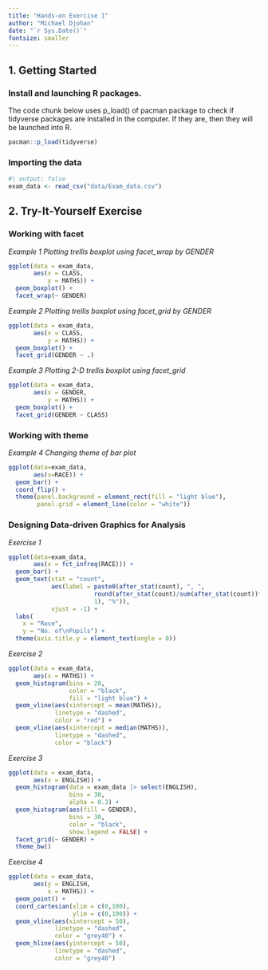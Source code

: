 ```yaml
---
title: "Hands-on Exercise 1"
author: "Michael Djohan"
date: "`r Sys.Date()`"
fontsize: smaller
---
```


## **1. Getting Started**

### Install and launching R packages.

The code chunk below uses p_load() of pacman package to check if tidyverse packages are installed in the computer. If they are, then they will be launched into R.

```r
pacman::p_load(tidyverse)
```

### Importing the data

```r
#| output: false
exam_data <- read_csv("data/Exam_data.csv")
```

## 2. Try-It-Yourself Exercise

### Working with facet

*Example 1 Plotting trellis boxplot using facet_wrap by GENDER*

```r
ggplot(data = exam_data,
       aes(x = CLASS,
           y = MATHS)) +
  geom_boxplot() +
  facet_wrap(~ GENDER)
```

*Example 2 Plotting trellis boxplot using facet_grid by GENDER*

```r
ggplot(data = exam_data,
       aes(x = CLASS,
           y = MATHS)) +
  geom_boxplot() +
  facet_grid(GENDER ~ .)
```

*Example 3 Plotting 2-D trellis boxplot using facet_grid*

```r
ggplot(data = exam_data,
       aes(x = GENDER,
           y = MATHS)) +
  geom_boxplot() +
  facet_grid(GENDER ~ CLASS)
```

### Working with theme

*Example 4 Changing theme of bar plot*

```r
ggplot(data=exam_data, 
       aes(x=RACE)) +
  geom_bar() +
  coord_flip() +
  theme(panel.background = element_rect(fill = "light blue"),
        panel.grid = element_line(color = "white"))
```

### Designing Data-driven Graphics for Analysis

*Exercise 1*

```r
ggplot(data=exam_data, 
       aes(x = fct_infreq(RACE))) +
  geom_bar() +
  geom_text(stat = "count", 
            aes(label = paste0(after_stat(count), ", ",
                        round(after_stat(count)/sum(after_stat(count))*100,
                        1), "%")), 
            vjust = -1) +
  labs(
    x = "Race",
    y = "No. of\nPupils") +
  theme(axis.title.y = element_text(angle = 0))
```

*Exercise 2*

```r
ggplot(data = exam_data,
       aes(x = MATHS)) +
  geom_histogram(bins = 20,
                 color = "black",
                 fill = "light blue") +
  geom_vline(aes(xintercept = mean(MATHS)),
             linetype = "dashed",
             color = "red") +
  geom_vline(aes(xintercept = median(MATHS)),
             linetype = "dashed",
             color = "black")
```

*Exercise 3*

```r
ggplot(data = exam_data,
       aes(x = ENGLISH)) +
  geom_histogram(data = exam_data |> select(ENGLISH), 
                 bins = 30,
                 alpha = 0.3) +
  geom_histogram(aes(fill = GENDER),
                 bins = 30,
                 color = "black",
                 show.legend = FALSE) +
  facet_grid(~ GENDER) +
  theme_bw()
```

*Exercise 4*

```r
ggplot(data = exam_data,
       aes(y = ENGLISH,
           x = MATHS)) +
  geom_point() +
  coord_cartesian(xlim = c(0,100),
                  ylim = c(0,100)) +
  geom_vline(aes(xintercept = 50),
             linetype = "dashed",
             color = "grey40") +
  geom_hline(aes(yintercept = 50),
             linetype = "dashed",
             color = "grey40") 
```
